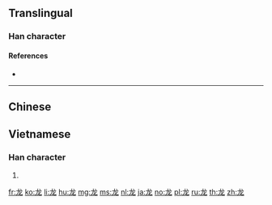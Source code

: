 {{character info/new}}
{{also|龍|竜}}
==Translingual==
{{stroke order}}
{{Han simplified forms|龍|竜|龙}}

===Han character===
{{Han char|rn=212|rad=龙|as=00|sn=5|four=|canj=IKP|ids=⿻尢冫}}

====References====
* {{Han ref|kx=1537.251|hdz=74804.010|uh=9F99|ud=40857}}

----

==Chinese==
{{zh-see|龍}}

==Vietnamese==

===Han character===
{{vi-hantu|[[long]], [[lỏng]], [[lung]], [[lúng]], [[luồng]]|rs=龍00}}

# {{defn|lang=vi|sort=龍00}}

[[fr:龙]]
[[ko:龙]]
[[li:龙]]
[[hu:龙]]
[[mg:龙]]
[[ms:龙]]
[[nl:龙]]
[[ja:龙]]
[[no:龙]]
[[pl:龙]]
[[ru:龙]]
[[th:龙]]
[[zh:龙]]